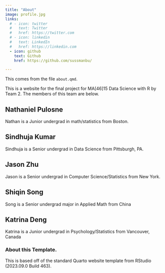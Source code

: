 ```yaml
---
title: "About"
image: profile.jpg
links:
  # - icon: twitter
  #   text: Twitter
  #   href: https://twitter.com
  # - icon: linkedin
  #   text: LinkedIn
  #   href: https://linkedin.com
  - icon: github
    text: Github
    href: https://github.com/sussmanbu/

---
```



This comes from the file `about.qmd`.

This is a website for the final project for MA[46]15 Data Science with R by Team 2.
The members of this team are below.

## Nathaniel Pulosne

Nathan is a Junior undergrad in math/statistics from Boston.

## Sindhuja Kumar 

Sindhuja is a Senior undergrad in Data Science from Pittsburgh, PA. 

## Jason Zhu

Jason is a Senior undergrad in Computer Science/Statistics from New York.

## Shiqin Song

Song is a Senior undergrad major in Applied Math from China

## Katrina Deng

Katrina is a Junior undergrad in Psychology/Statistics from Vancouver, Canada



### About this Template.

This is based off of the standard Quarto website template from RStudio (2023.09.0 Build 463).
